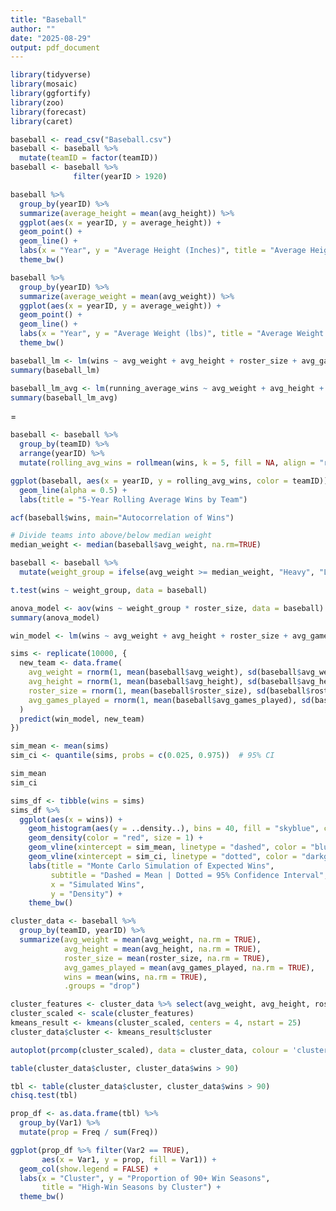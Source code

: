 ```yaml
---
title: "Baseball"
author: ""
date: "2025-08-29"
output: pdf_document
---
```

```r
library(tidyverse)
library(mosaic)
library(ggfortify)
library(zoo)
library(forecast)
library(caret)
```

```r
baseball <- read_csv("Baseball.csv")
baseball <- baseball %>%
  mutate(teamID = factor(teamID))
baseball <- baseball %>%
              filter(yearID > 1920)
``` 
```r
baseball %>%
  group_by(yearID) %>%
  summarize(average_height = mean(avg_height)) %>%
  ggplot(aes(x = yearID, y = average_height)) +
  geom_point() +
  geom_line() +
  labs(x = "Year", y = "Average Height (Inches)", title = "Average Height by Year") +
  theme_bw()
```

```r
baseball %>%
  group_by(yearID) %>%
  summarize(average_weight = mean(avg_weight)) %>%
  ggplot(aes(x = yearID, y = average_weight)) +
  geom_point() +
  geom_line() +
  labs(x = "Year", y = "Average Weight (lbs)", title = "Average Weight by Year") +
  theme_bw()
```

```r
baseball_lm <- lm(wins ~ avg_weight + avg_height + roster_size + avg_games_played, data = baseball)
summary(baseball_lm)
```
```r
baseball_lm_avg <- lm(running_average_wins ~ avg_weight + avg_height + roster_size + avg_games_played, data = baseball)
summary(baseball_lm_avg)
```
=
```r
baseball <- baseball %>%
  group_by(teamID) %>%
  arrange(yearID) %>%
  mutate(rolling_avg_wins = rollmean(wins, k = 5, fill = NA, align = "right"))

ggplot(baseball, aes(x = yearID, y = rolling_avg_wins, color = teamID)) +
  geom_line(alpha = 0.5) +
  labs(title = "5-Year Rolling Average Wins by Team")
```



```r
acf(baseball$wins, main="Autocorrelation of Wins")

```




```r
# Divide teams into above/below median weight
median_weight <- median(baseball$avg_weight, na.rm=TRUE)

baseball <- baseball %>%
  mutate(weight_group = ifelse(avg_weight >= median_weight, "Heavy", "Light"))

t.test(wins ~ weight_group, data = baseball)
```

```r
anova_model <- aov(wins ~ weight_group * roster_size, data = baseball)
summary(anova_model)
```
```r
win_model <- lm(wins ~ avg_weight + avg_height + roster_size + avg_games_played, data = baseball)

```


```r
sims <- replicate(10000, {
  new_team <- data.frame(
    avg_weight = rnorm(1, mean(baseball$avg_weight), sd(baseball$avg_weight)),
    avg_height = rnorm(1, mean(baseball$avg_height), sd(baseball$avg_height)),
    roster_size = rnorm(1, mean(baseball$roster_size), sd(baseball$roster_size)),
    avg_games_played = rnorm(1, mean(baseball$avg_games_played), sd(baseball$avg_games_played))
  )
  predict(win_model, new_team)
})
```

```r
sim_mean <- mean(sims)
sim_ci <- quantile(sims, probs = c(0.025, 0.975))  # 95% CI

sim_mean
sim_ci

```
```r
sims_df <- tibble(wins = sims)
sims_df %>%
  ggplot(aes(x = wins)) +
    geom_histogram(aes(y = ..density..), bins = 40, fill = "skyblue", color = "black", alpha = 0.6) +
    geom_density(color = "red", size = 1) +
    geom_vline(xintercept = sim_mean, linetype = "dashed", color = "blue", size = 1) +
    geom_vline(xintercept = sim_ci, linetype = "dotted", color = "darkgreen", size = 1) +
    labs(title = "Monte Carlo Simulation of Expected Wins",
         subtitle = "Dashed = Mean | Dotted = 95% Confidence Interval",
         x = "Simulated Wins",
         y = "Density") +
    theme_bw()
```
```r
cluster_data <- baseball %>%
  group_by(teamID, yearID) %>%
  summarize(avg_weight = mean(avg_weight, na.rm = TRUE),
            avg_height = mean(avg_height, na.rm = TRUE),
            roster_size = mean(roster_size, na.rm = TRUE),
            avg_games_played = mean(avg_games_played, na.rm = TRUE),
            wins = mean(wins, na.rm = TRUE),
            .groups = "drop")
```
```r
cluster_features <- cluster_data %>% select(avg_weight, avg_height, roster_size, avg_games_played)
cluster_scaled <- scale(cluster_features)
kmeans_result <- kmeans(cluster_scaled, centers = 4, nstart = 25)
cluster_data$cluster <- kmeans_result$cluster
```
```r
autoplot(prcomp(cluster_scaled), data = cluster_data, colour = 'cluster')
```
```r
table(cluster_data$cluster, cluster_data$wins > 90)

```


```r
tbl <- table(cluster_data$cluster, cluster_data$wins > 90)
chisq.test(tbl)
```


```r
prop_df <- as.data.frame(tbl) %>%
  group_by(Var1) %>%
  mutate(prop = Freq / sum(Freq))

ggplot(prop_df %>% filter(Var2 == TRUE),
       aes(x = Var1, y = prop, fill = Var1)) +
  geom_col(show.legend = FALSE) +
  labs(x = "Cluster", y = "Proportion of 90+ Win Seasons",
       title = "High-Win Seasons by Cluster") +
  theme_bw()
```














